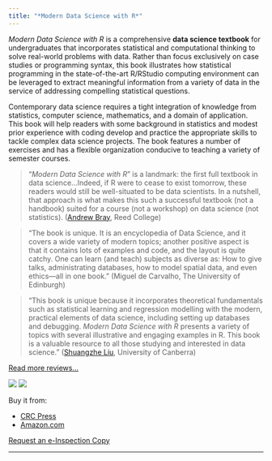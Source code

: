 ```yaml
---
title: "*Modern Data Science with R*"
---
```


<div class="row">
  <div class="col-sm-6">

*Modern Data Science with R* is a comprehensive **data science textbook** for undergraduates that incorporates statistical and computational thinking to solve real-world problems with data. Rather than focus exclusively on case studies or programming syntax, this book illustrates how statistical programming in the state-of-the-art R/RStudio computing environment  can be leveraged to extract meaningful information from a variety of data in the service of addressing compelling statistical questions. 

Contemporary data science requires a tight integration of knowledge from statistics, computer science, mathematics, and a domain of application. This book will help readers with some background in statistics and modest prior experience with coding develop and practice the appropriate skills to tackle complex data science projects. The book features a number of exercises and has a flexible organization conducive to teaching a variety of semester courses.

> "*Modern Data Science with R*" is a landmark: the first full textbook in data science...Indeed, if R were to cease to exist tomorrow, these readers would still be well-situated to be data scientists. In a nutshell, that approach is what makes this such a successful textbook (not a handbook) suited for a course (not a workshop) on data science (not statistics). ([Andrew Bray](https://amstat.tandfonline.com/doi/pdf/10.1080/00031305.2018.1496649), Reed College)

> "The book is unique. It is an encyclopedia of Data Science, and it covers a wide variety of modern topics; another positive aspect is that it contains lots of examples and code, and the layout is quite catchy. One can learn (and teach) subjects as diverse as: How to give talks, administrating databases, how to model spatial data, and even ethics---all in one book." (Miguel de Carvalho, The University of Edinburgh)

> "This book is unique because it incorporates theoretical fundamentals such as statistical learning and regression modelling with the modern, practical elements of data science, including setting up databases and debugging. *Modern Data Science with R* presents a variety of topics with several illustrative and engaging examples in R. This book is a valuable resource to all those studying and interested in data science." ([Shuangzhe Liu](https://onlinelibrary.wiley.com/doi/pdf/10.1111/insr.12256), University of Canberra)

[Read more reviews...](publicity.html)


  </div>
  <div class="col-sm-6">
  [![](https://www.crcpress.com/images/CRCPress-logo-s.jpg)](https://www.crcpress.com/Modern-Data-Science-with-R/Baumer-Horton-Kaplan/9781498724487)
  ![](https://images.tandf.co.uk/common/jackets/amazon/978149872/9781498724487.jpg)
  
  Buy it from:

* [CRC Press](https://www.crcpress.com/Modern-Data-Science-with-R/Baumer-Horton-Kaplan/9781498724487)
* [Amazon.com](https://www.amazon.com/Modern-Data-Science-Download-Statistical/dp/1498724485)

<div>
  <a class="btn btn-primary btn-block" href="https://www.crcpress.com/textbooks/evaluation/9781498724487">
  <i class="fa fa-book"></i>Request an e-Inspection Copy
  <i class="fa fa-angle-double-right"></i>
  </a>
</div>
  
  </div>
</div>




---


